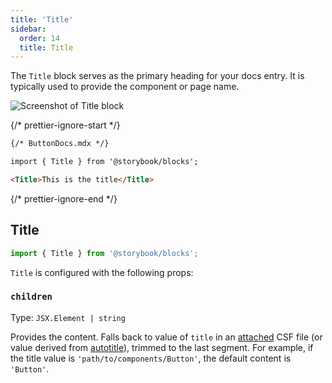 ```yaml
---
title: 'Title'
sidebar:
  order: 14
  title: Title
---
```


<YouTubeCallout id="uAA1JvLcl-w" title="Avoid Documentation Nightmares with Storybook's Title Doc Block" params="start=57" />

The `Title` block serves as the primary heading for your docs entry. It is typically used to provide the component or page name.

![Screenshot of Title block](./doc-block-title-subtitle-description.png)

{/* prettier-ignore-start */}

```md
{/* ButtonDocs.mdx */}

import { Title } from '@storybook/blocks';

<Title>This is the title</Title>
```

{/* prettier-ignore-end */}

## Title

```js
import { Title } from '@storybook/blocks';
```

`Title` is configured with the following props:

### `children`

Type: `JSX.Element | string`

Provides the content. Falls back to value of `title` in an [attached](./doc-block-meta.mdx#attached-vs-unattached) CSF file (or value derived from [autotitle](../configure/sidebar-and-urls.mdx#csf-30-auto-titles)), trimmed to the last segment. For example, if the title value is `'path/to/components/Button'`, the default content is `'Button'`.
